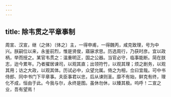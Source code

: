 ```yaml
---
---
---
```

title: 除韦贯之平章事制
---



周宣、汉宣，继（之体）〔体之〕主，一得申甫，一得魏丙，咸克致理，号为中兴。朕嗣位以来，永鉴前烈，惟是贤俊，寤寐求思。历选周行，乃获时彦。宜以政柄，举而授之。某官韦贯之：温重明正，国之公器。当官必守，临事能断。简在朕志，迨今累年。乃者擢居谏司，以观其直；出领符竹，以观其理；烦之剧务，以观其用；访之大政，以观其体。历试必中，众望允属。倚之为相，佥曰宜哉。可中书侍郎、同中书门下平章事。夫臣事君以忠，后从谏则圣。靡不有始，鲜克有终，理化不成，恒由于此。今我与尔，永终是图。虽休勿休，以臻其极。呜呼！二宣之业，吾有望焉！